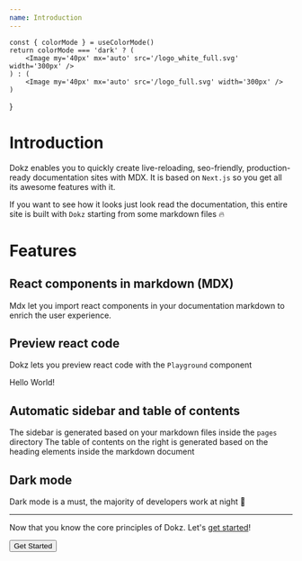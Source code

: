 ```yaml
---
name: Introduction
---
```



<NextSeo
    title='Introduction to Dokz'
    description='Generate documentation sites from markdown content with Nextjs and MDX'
/>


    const { colorMode } = useColorMode()
    return colorMode === 'dark' ? (
        <Image my='40px' mx='auto' src='/logo_white_full.svg' width='300px' />
    ) : (
        <Image my='40px' mx='auto' src='/logo_full.svg' width='300px' />
    )
}

<Logo />

# Introduction

Dokz enables you to quickly create live-reloading, seo-friendly, production-ready documentation sites with MDX.
It is based on `Next.js` so you get all its awesome features with it.

If you want to see how it looks just look read the documentation, this entire site is built with `Dokz` starting from some markdown files 🔥

# Features

## React components in markdown (MDX)

Mdx let you import react components in your documentation markdown to enrich the user experience.

## Preview react code

Dokz lets you preview react code with the `Playground` component

<Playground>
    <div style={{ padding: 40, height: 100, background: 'lightblue' }}>
        Hello World!
    </div>
</Playground>

## Automatic sidebar and table of contents

The sidebar is generated based on your markdown files inside the `pages` directory
The table of contents on the right is generated based on the heading elements inside the markdown document

## Dark mode

Dark mode is a must, the majority of developers work at night 🌙

---

Now that you know the core principles of Dokz. Let's [get started](/docs/getting-started)!

<Box my='40px' alignSelf='center'>
    <Button href='/docs/getting-started'>Get Started</Button>
</Box>

<Box my='40px' />
